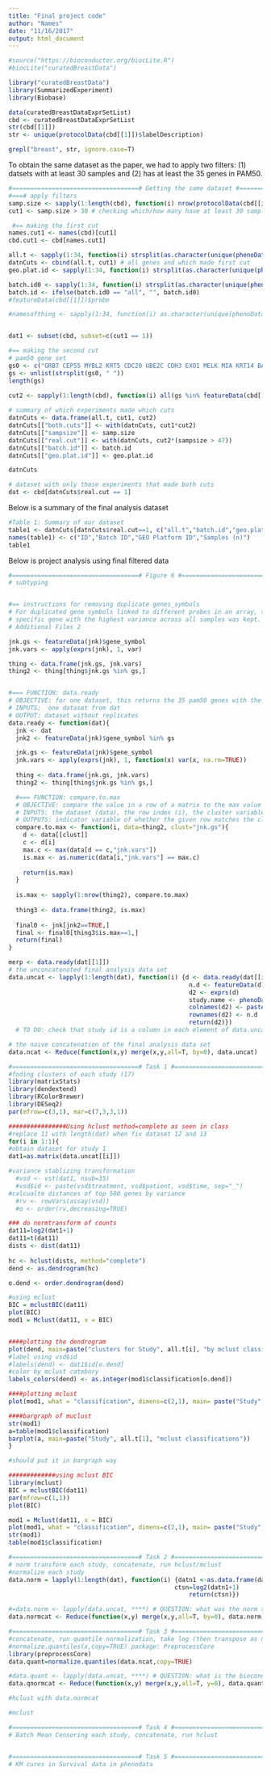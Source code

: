 ```yaml
---
title: "Final project code"
author: "Names"
date: "11/16/2017"
output: html_document
---
```


```r
#source("https://bioconductor.org/biocLite.R")
#biocLite("curatedBreastData")

library("curatedBreastData")
library(SummarizedExperiment)
library(Biobase)

data(curatedBreastDataExprSetList)
cbd <- curatedBreastDataExprSetList
str(cbd[[1]])
str <- unique(protocolData(cbd[[1]])$labelDescription)

grepl("breast", str, ignore.case=T)
```

To obtain the same dataset as the paper, we had to apply two filters: (1) datsets with at least 30 samples and (2) has at least the 35 genes in PAM50. 
```r

#===================================# Getting the same dataset #=====================================#
#===# apply filters
samp.size <- sapply(1:length(cbd), function(i) nrow(protocolData(cbd[[i]])))
cut1 <- samp.size > 30 # checking which/how many have at least 30 samples

 #== making the first cut
names.cut1 <- names(cbd)[cut1]
cbd.cut1 <- cbd[names.cut1]

all.t <- sapply(1:34, function(i) strsplit(as.character(unique(phenoData(cbd[[i]])$datasetName)), "_")[[1]][2])
datnCuts <- cbind(all.t, cut1) # all genes and which made first cut
geo.plat.id <- sapply(1:34, function(i) strsplit(as.character(unique(phenoData(cbd[[i]])$datasetName)), "_")[[1]][3])

batch.id0 <- sapply(1:34, function(i) strsplit(as.character(unique(phenoData(cbd[[i]])$datasetName)), "_")[[1]][4])
batch.id <- ifelse(batch.id0 == "all", "", batch.id0)
#featureData(cbd[[1]])$probe

#namesofthing <- sapply(1:34, function(i) as.character(unique(phenoData(cbd[[i]])$datasetName)))


dat1 <- subset(cbd, subset=c(cut1 == 1))

#== making the second cut 
# pam50 gene set
gs0 <- c("GRB7 CEP55 MYBL2 KRT5 CDC20 UBE2C CDH3 EXO1 MELK MIA KRT14 BAG1 BIRC5 BLVRA CCNB1 CCNE1 CDC6 CENPF EGFR ERBB2 ESR1 FOXA1 FOXC1 KIF2C KRT17 MAPT MDM2 MKI67 MMP11 MYC PGR RRM2 SFRP1 SLC39A6 TYMS")
gs <- unlist(strsplit(gs0, " "))
length(gs)

cut2 <- sapply(1:length(cbd), function(i) all(gs %in% featureData(cbd[[i]])$gene_symbol))
  
# summary of which experiments made which cuts
datnCuts <- data.frame(all.t, cut1, cut2)
datnCuts[["both.cuts"]] <- with(datnCuts, cut1*cut2)
datnCuts[["sampsize"]] <- samp.size
datnCuts[["real.cut"]] <- with(datnCuts, cut2*(sampsize > 47))
datnCuts[["batch.id"]] <- batch.id
datnCuts[["geo.plat.id"]] <- geo.plat.id

datnCuts

# dataset with only those experiments that made both cuts
dat <- cbd[datnCuts$real.cut == 1]
```

Below is a summary of the final analysis dataset 
```r
#Table 1: Summary of our dataset 
table1 <- datnCuts[datnCuts$real.cut==1, c("all.t","batch.id","geo.plat.id","sampsize")]
names(table1) <- c("ID","Batch ID","GEO Platform ID","Samples (n)")
table1
```

Below is project analysis using final filtered data 
```r
#===================================# Figure 6 #=====================================#
# subtyping


#== instructions for removing duplicate genes_symbols
# For duplicated gene symbols linked to different probes in an array, the probe linked to that
# specific gene with the highest variance across all samples was kept.
# Additional Files 2

jnk.gs <- featureData(jnk)$gene_symbol
jnk.vars <- apply(exprs(jnk), 1, var)

thing <- data.frame(jnk.gs, jnk.vars)
thing2 <- thing[thing$jnk.gs %in% gs,]


#=== FUNCTION: data.ready
# OBJECTIVE: for one dataset, this returns the 35 pam50 genes with the largest variance
# INPUTS:  one dataset from dat
# OUTPUT: dataset without replicates
data.ready <- function(dat){
  jnk <- dat
  jnk2 <- featureData(jnk)$gene_symbol %in% gs

  jnk.gs <- featureData(jnk)$gene_symbol
  jnk.vars <- apply(exprs(jnk), 1, function(x) var(x, na.rm=TRUE))
  
  thing <- data.frame(jnk.gs, jnk.vars)
  thing2 <- thing[thing$jnk.gs %in% gs,]

  #=== FUNCTION: compare.to.max
  # OBJECTIVE: compare the value in a row of a matrix to the max value in the cluster
  # INPUTS: the dataset (data), the row index (i), the cluster variable (clust)
  # OUTPUTS: indicator variable of whether the given row matches the cluster max
  compare.to.max <- function(i, data=thing2, clust="jnk.gs"){
    d <- data[[clust]]
    c <- d[i]
    max.c <- max(data[d == c,"jnk.vars"])
    is.max <- as.numeric(data[i,"jnk.vars"] == max.c)
    
    return(is.max)
  }
  
  is.max <- sapply(1:nrow(thing2), compare.to.max)
  
  thing3 <- data.frame(thing2, is.max)
  
  final0 <- jnk[jnk2==TRUE,]
  final <- final0[thing3$is.max==1,]
  return(final)
}

merp <- data.ready(dat[[1]])
# the unconcatenated final analysis data set
data.uncat <- lapply(1:length(dat), function(i) {d <- data.ready(dat[[i]])
                                                  n.d <- featureData(d)$gene_symbol
                                                  d2 <- exprs(d)
                                                  study.name <- phenoData(d)$datasetName
                                                  colnames(d2) <- paste(i, "_", colnames(d2), sep="")
                                                  rownames(d2) <- n.d
                                                  return(d2)})
  # TO DO: check that study id is a column in each element of data.uncat

# the naive concatenation of the final analysis data set
data.ncat <- Reduce(function(x,y) merge(x,y,all=T, by=0), data.uncat)
```

```r
#===================================# Task 1 #=====================================#
#fnding clusters of each study (17)
library(matrixStats)
library(dendextend)
library(RColorBrewer)
library(DESeq2)
par(mfrow=c(3,1), mar=c(7,3,3,1))

################Using hclust method=complete as seen in class 
#replace 11 with length(dat) when fix dataset 12 and 13 
for(i in 1:1){
#obtain dataset for study 1
dat1=as.matrix(data.uncat[[i]])

#variance stablizing transformation
  #vsd <- vst(dat1, nsub=35)
  #vsd$id <- paste(vsd$treatment, vsd$patient, vsd$time, sep="_")
#calcualte distances of top 500 genes by variance 
  #rv <- rowVars(assay(vsd))
  #o <- order(rv,decreasing=TRUE)

### do normtransform of counts
dat11=log2(dat1+1)
dat11=t(dat11)
dists <- dist(dat11)
    
hc <- hclust(dists, method="complete")
dend <- as.dendrogram(hc)

o.dend <- order.dendrogram(dend)

#using mclust 
BIC = mclustBIC(dat11)
plot(BIC)
mod1 = Mclust(dat11, x = BIC)


####plotting the dendrogram
plot(dend, main=paste("clusters for Study", all.t[i], "by mclust classification")) #all.t contains study labels
#label using vsd$id
#labels(dend) <- dat1$id[o.dend]
#color by mclust catebory
labels_colors(dend) <- as.integer(mod1$classification[o.dend])

####plotting mclust 
plot(mod1, what = "classification", dimens=c(2,1), main= paste("Study", all.t[1]))

####bargraph of muclust 
str(mod1)
a=table(mod1$classification)
barplot(a, main=paste("Study", all.t[1], "mclust classifications"))
}

#should put it in bargraph way

#############using mclust BIC 
library(mclust)
BIC = mclustBIC(dat11)
par(mfrow=c(1,1))
plot(BIC)

mod1 = Mclust(dat11, x = BIC)
plot(mod1, what = "classification", dimens=c(2,1), main= paste("Study", all.t[1]))
str(mod1)
table(mod1$classification)
```


```r
#===================================# Task 2 #=====================================#
# norm transform each study, concatenate, run hclust/mclust
#normalize each study
data.norm = lapply(1:length(dat), function(i) {datn1 <-as.data.frame(data.uncat[[i]])
                                              ctsn=log2(datn1+1)
                                                  return(ctsn)})

#=data.norm <- lapply(data.uncat, ****) # QUESTION: what was the norm transform function --normTransform(object, f = log2, pc = 1)
data.normcat <- Reduce(function(x,y) merge(x,y,all=T, by=0), data.norm)

#===================================# Task 3 #=====================================#
#concatenate, run quantile normalization, take log (then transpose as needed), then run hclust /mclust
#normalize.quantiles(x,copy=TRUE) package: PreprocessCore
library(preprocessCore)
data.quant=normalize.quantiles(data.ncat,copy=TRUE)

#data.quant <- lapply(data.uncat, ****) # QUESTION: what is the bioconductor package for quantile norm?
data.qnormcat <- Reduce(function(x,y) merge(x,y,all=T, y=0), data.quant)

#hclust with data.normcat

#mclust

#===================================# Task 4 #=====================================#
# Batch Mean Censoring each study, concatenate, run hclust


#===================================# Task 5 #=====================================#
# KM cures in Survival data in phenodata

```

 
